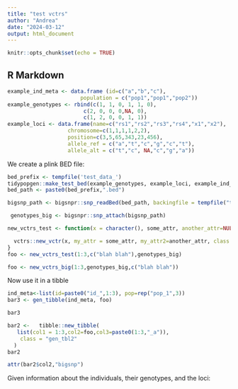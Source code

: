 ```yaml
---
title: "test vctrs"
author: "Andrea"
date: "2024-03-12"
output: html_document
---
```


```r
knitr::opts_chunk$set(echo = TRUE)
```

## R Markdown

```r
example_ind_meta <- data.frame (id=c("a","b","c"),
                       population = c("pop1","pop1","pop2"))
example_genotypes <- rbind(c(1, 1, 0, 1, 1, 0), 
                        c(2, 0, 0, 0,NA, 0), 
                        c(1, 2, 0, 0, 1, 1))
example_loci <- data.frame(name=c("rs1","rs2","rs3","rs4","x1","x2"),
                   chromosome=c(1,1,1,1,2,2),
                   position=c(3,5,65,343,23,456),
                   allele_ref = c("a","t","c","g","c","t"),
                   allele_alt = c("t","c", NA,"c","g","a"))
```

We create a plink BED file:
```r
bed_prefix <- tempfile('test_data_')
tidypopgen::make_test_bed(example_genotypes, example_loci, example_ind_meta, bed_prefix)
bed_path <- paste0(bed_prefix,".bed")

```

```r
bigsnp_path <- bigsnpr::snp_readBed(bed_path, backingfile = tempfile("test_bigfile_"))

```


```r
 genotypes_big <- bigsnpr::snp_attach(bigsnp_path)

```


```r
new_vctrs_test <- function(x = character(), some_attr, another_attr=NULL) {

  vctrs::new_vctr(x, my_attr = some_attr, my_attr2=another_attr, class = "vctrs_test")
}
foo <- new_vctrs_test(1:3,c("blah blah"),genotypes_big)
```



```r
foo <- new_vctrs_big(1:3,genotypes_big,c("blah blah"))
```



Now use it in a tibble

```r
ind_meta<-list(id=paste0("id_",1:3), pop=rep("pop_1",3))
bar3 <- gen_tibble(ind_meta, foo)
```

```r
bar3

```


```r
bar2 <-   tibble::new_tibble(
   list(col1 = 1:3,col2=foo,col3=paste0(1:3,"_a")),
    class = "gen_tbl2"
  )
bar2
```

```r
attr(bar2$col2,"bigsnp")

```

Given information about the individuals, their genotypes, and the loci:
